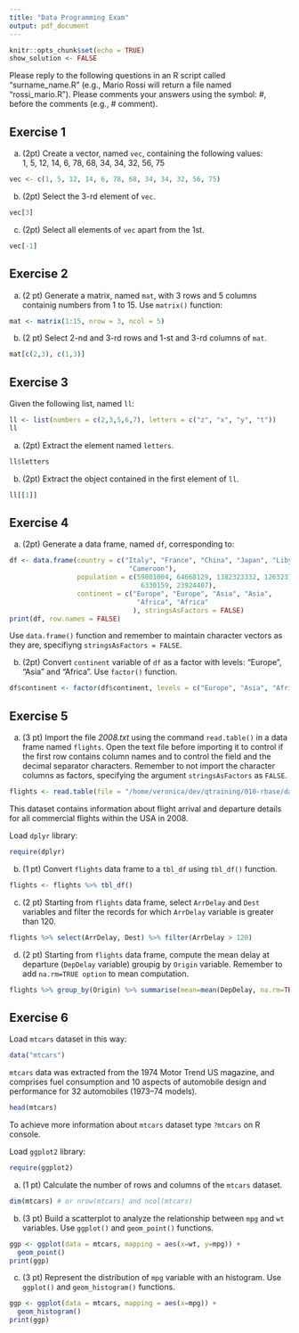 ```yaml
---
title: "Data Programming Exam"
output: pdf_document
---
```


```r
knitr::opts_chunk$set(echo = TRUE)
show_solution <- FALSE
```

Please reply to the following questions in an R script called "surname_name.R" (e.g., Mario Rossi
will return a file named "rossi_mario.R"). 
Please comments your answers using the symbol: #, before the comments (e.g., # comment).

## Exercise 1

a. (2pt) Create a vector, named `vec`, containing the following values:  
1, 5, 12, 14, 6, 78, 68, 34, 34, 32, 56, 75

```r
vec <- c(1, 5, 12, 14, 6, 78, 68, 34, 34, 32, 56, 75)
```

b. (2pt) Select the 3-rd element of `vec`.

```r
vec[3]
```

c. (2pt) Select all elements of `vec` apart from the 1st.

```r
vec[-1]
```

## Exercise 2

a. (2 pt) Generate a matrix, named `mat`, with 3 rows and 5 columns containig numbers from 1 to 15. Use `matrix()` function:

```r
mat <- matrix(1:15, nrow = 3, ncol = 5)
```

b. (2 pt) Select 2-nd and 3-rd rows and 1-st and 3-rd columns of `mat`.

```r
mat[c(2,3), c(1,3)]
```

## Exercise 3

Given the following list, named `ll`:

```r
ll <- list(numbers = c(2,3,5,6,7), letters = c("z", "x", "y", "t"))
ll
```

a. (2pt) Extract the element named `letters`.

```r
ll$letters
```

b. (2pt) Extract the object contained in the first element of `ll`.

```r
ll[[1]]
```


\clearpage

## Exercise 4

a. (2pt) Generate a data frame, named `df`, corresponding to:

```r
df <- data.frame(country = c("Italy", "France", "China", "Japan", "Libya", 
                              "Cameroon"),
                 population = c(59801004, 64668129, 1382323332, 126323715,
                                 6330159, 23924407),
                 continent = c("Europe", "Europe", "Asia", "Asia", 
                                "Africa", "Africa"
                               ), stringsAsFactors = FALSE)
print(df, row.names = FALSE)
```

  Use `data.frame()` function and remember to maintain character vectors as they are, specifiyng `stringsAsFactors = FALSE`.

b. (2pt) Convert `continent` variable of `df` as a factor with levels: "Europe", "Asia" and "Africa". Use `factor()` function.

```r
df$continent <- factor(df$continent, levels = c("Europe", "Asia", "Africa"))
```


## Exercise 5

a. (3 pt) Import the file _2008.txt_ using the command `read.table()` in a data frame named `flights`. 
Open the text file before importing it to control if the first row contains column names
and to control the field and the decimal separator characters. Remember to not import
the character columns as factors, specifying the argument `stringsAsFactors` as `FALSE`.

```r
flights <- read.table(file = "/home/veronica/dev/qtraining/010-rbase/data/2008.txt", header = TRUE, sep = "|", quote = "", dec = ".")
```

This dataset contains information about flight arrival and departure details for all commercial flights within the USA in 2008.

Load `dplyr` library:

```r
require(dplyr)
```


b. (1 pt) Convert `flights` data frame to a `tbl_df` using `tbl_df()` function.

```r
flights <- flights %>% tbl_df()
```

c. (2 pt) Starting from `flights` data frame, select `ArrDelay` and `Dest` variables and filter the records for which `ArrDelay` variable is greater than 120.

```r
flights %>% select(ArrDelay, Dest) %>% filter(ArrDelay > 120)
```

d. (2 pt) Starting from `flights` data frame, compute the mean delay at departure (`DepDelay` variable) groupig by `Origin` variable. Remember to add `na.rm=TRUE option` to mean computation.

```r
flights %>% group_by(Origin) %>% summarise(mean=mean(DepDelay, na.rm=TRUE))
```

\clearpage

## Exercise 6

Load `mtcars` dataset in this way:

```r
data("mtcars")
```

`mtcars` data was extracted from the 1974 Motor Trend US magazine, and comprises fuel consumption and 10 aspects of automobile design and performance for 32 automobiles (1973–74 models).

```r
head(mtcars)
```

To achieve more information about `mtcars` dataset type `?mtcars` on R console.

Load `ggplot2` library:

```r
require(ggplot2)
```

a. (1 pt) Calculate the number of rows and columns of the `mtcars` dataset.

```r
dim(mtcars) # or nrow(mtcars) and ncol(mtcars)
```

b. (3 pt) Build a scatterplot to analyze the relationship between `mpg` and `wt` variables. Use `ggplot()` and `geom_point()` functions.

```r
ggp <- ggplot(data = mtcars, mapping = aes(x=wt, y=mpg)) + 
  geom_point()
print(ggp)
```

c. (3 pt) Represent the distribution of `mpg` variable with an histogram. Use `ggplot()` and `geom_histogram()` functions.

```r
ggp <- ggplot(data = mtcars, mapping = aes(x=mpg)) + 
  geom_histogram()
print(ggp)
```








